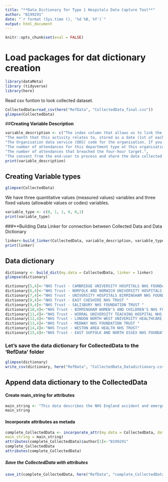 ```yaml
---
title: "**Data Dictionary for Type 1 Hospitals Data Capture Tool**"
author: "B199291"
date: "`r format (Sys.time (), '%d %B, %Y')`"
output: html_document
---
```

```r
knitr::opts_chunk$set(eval = FALSE)
```
# **Load packages for dat dictionary creation**
```r
library(dataMeta)
library (tidyverse)
library(here)
```
Read csv funtion to look collected dataset.
```r
CollectedData=read_csv(here("RefData", "CollectedData_final.csv"))
glimpse(CollectedData) 
```
##**Creating Variable Description** 
```r
variable_description <- c("The index column that allows us to link the data collected to the original ae_attendances data in the 'RefData' folder.",
"The month that this activity relates to, stored as a date (1st of each month).",
"The Organisation data service (ODS) code for the organisation. If you want to know the organisation associated with a particular ODS code, you can look it up from the following address: https://odsportal.digital.nhs.uk/Organisation/Search.", 
"The number of attendances for this department type at this organisation for this month.", 
"The number of attendances that breached the four-hour target.",  
"The consent from the end-user to process and share the data collected with the data capture tool.")
print(variable_description)
```

## **Creating Variable types**
```r
glimpse(CollectedData) 
```
We have three quantitative values (measured values) variables and three fixed values (allowable values or codes) variables.
```r
variable_type <- c(0, 1, 1, 0, 0,1)
print(variable_type)
```

###**Building Data Linker for connection between Collected Data and Data Dictionary
```r
linker<-build_linker(CollectedData, variable_description, variable_type)
print(linker)
```

## **Data dictionary**
```r
dictionary <- build_dict(my.data = CollectedData, linker = linker)
glimpse(dictionary)
```
```r
dictionary[5,4]<-"NHS Trust - CAMBRIDGE UNIVERSITY HOSPITALS NHS FOUNDATION TRUST"
dictionary[6,4]<-"NHS Trust - NORFOLK AND NORWICH UNIVERSITY HOSPITALS NHS FOUNDATION TRUST"
dictionary[7,4]<-"NHS Trust - UNIVERSITY HOSPITALS BIRMINGHAM NHS FOUNDATION TRUST "
dictionary[8,4]<-"NHS Trust - EAST CHESHIRE NHS TRUST "
dictionary[9,4]<-"NHS Trust - SALISBURY NHS FOUNDATION TRUST "
dictionary[10,4]<-"NHS Trust - BIRMINGHAM WOMEN'S AND CHILDREN'S NHS FOUNDATION TRUST "
dictionary[11,4]<-"NHS Trust - WIRRAL UNIVERSITY TEACHING HOSPITAL NHS FOUNDATION TRUST "
dictionary[12,4]<-"NHS Trust - LONDON NORTH WEST UNIVERSITY HEALTHCARE NHS TRUST "
dictionary[13,4]<-"NHS Trust - MEDWAY NHS FOUNDATION TRUST "
dictionary[14,4]<-"NHS Trust - WESTON AREA HEALTH NHS TRUST"
dictionary[15,4]<-"NHS Trust - EAST SUFFOLK AND NORTH ESSEX NHS FOUNDATION TRUST "
```
 

### **Let's save the data dictionary for CollectedData to the 'RefData' folder**
```r
glimpse(dictionary)
write_csv(dictionary, here("RefData", "CollectedData_Datadictionary.csv"))
```
## **Append data dictionary to the CollectedData**
#### **Create main_string for attributes**
```r
main_string <- "This data describes the NHS England accident and emergency (A&E) attendances and breaches of four-hour wait time target data of Type 1 Hospitals from the *NHSRdatasets* package collected by the data capture tool."
main_string
```
#### **Incorporate attributes as metada**
```r
complete_CollectedData <- incorporate_attr(my.data = CollectedData, data.dictionary = dictionary,
main_string = main_string)
attributes(complete_CollectedData)$author[1]<-"B199291"
complete_CollectedData
attributes(complete_CollectedData)
```
##### **Save the CollectedData with attributes**
```r
save_it(complete_CollectedData, here("RefData", "complete_CollectedData"))
```
